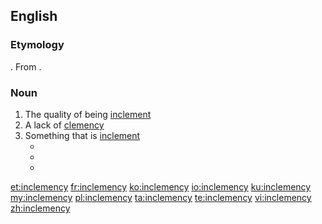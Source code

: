 ==English==

===Etymology===
{{suffix|inclement|cy|lang=en}}. From {{etyl|la|en}} {{m|la|inclementia}}.

===Noun===
{{en-noun|-|inclemencies}}

# The quality of being [[inclement]]
# A lack of [[clemency]]
# Something that is [[inclement]]
#* {{quote-book|year=1849|author=Edwin Bryant|title=What I Saw in California|chapter=|edition=|url=http://www.gutenberg.org/etext/13002
|passage=They are built of rough sticks, covered with bulrushes or grass, in such a manner as to completely protect the inhabitants from all the '''inclemencies''' of the weather.}}
#* {{quote-book|year=1874|author=Jules Verne|title=The Mysterious Island|chapter=|edition=|url=http://www.gutenberg.org/etext/1268
|passage=There had been rain, squalls mingled with snow, hailstorms, gusts of wind, but these '''inclemencies''' did not last.}}
#* {{quote-book|year=1922|author=Charles Sylvester|title=Journeys Through Bookland, Vol. 5|chapter=|edition=|url=http://www.gutenberg.org/etext/11250
|passage=The cry of the suffering and dying rings in our ears, as they are dragged from their beds, to be exposed to the '''inclemencies''' of the ice-covered sea in an open boat.}}

[[et:inclemency]]
[[fr:inclemency]]
[[ko:inclemency]]
[[io:inclemency]]
[[ku:inclemency]]
[[my:inclemency]]
[[pl:inclemency]]
[[ta:inclemency]]
[[te:inclemency]]
[[vi:inclemency]]
[[zh:inclemency]]
